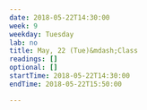 ```yaml
---
date: 2018-05-22T14:30:00
week: 9
weekday: Tuesday
lab: no
title: May, 22 (Tue)&mdash;Class
readings: []
optional: []
startTime: 2018-05-22T14:30:00
endTime: 2018-05-22T15:50:00

---
```

